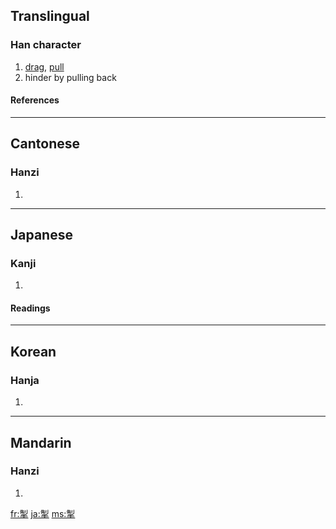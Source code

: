 ==Translingual==
===Han character===
{{Han char|rn=64|rad=手|as=08|sn=12|four=2250<sub>2</sub>|canj=竹弓手 (HNQ)}}
# [[drag]], [[pull]]
# hinder by pulling back
====References====
{{Han ref|kx=0439.010|dkj=12277|dj=0789.010|hdz=31889.040|uh=63A3|ud=25507|bh=B477|bd=46199}}
----
==Cantonese==
===Hanzi===
{{yue-hanzi|jyut=|y=chit3, jai3}}
# {{defn|Cantonese}}
----
==Japanese==
===Kanji===
{{ja-kanji|grade=|rs=手08}}
# {{defn|Japanese}} 
====Readings====
{{ja-readings|on=[[せい]] (sei), [[せつ]] (setsu)|kun=[[ひく]] (hiku)}}
----
==Korean==
===Hanja===
{{ko-hanja|hangeul=[[체]], [[철]]|eumhun=|rv=che, cheol|mr=ch'e, ch'ŏl|y=chey, chel}}
# {{defn|Korean}}
----
==Mandarin==
===Hanzi===
{{cmn-hanzi|pin=[[chè]] ([[che4]]), [[qiāng]] ([[qiang1]])|wg=ch'e<sup>4</sup>, ch'iang<sup>1</sup>}}
# {{defn|Mandarin}}

[[fr:掣]]
[[ja:掣]]
[[ms:掣]]